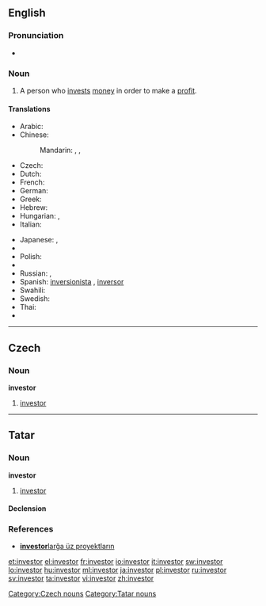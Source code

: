 {{also|Investor}}
==English==

===Pronunciation===
* {{rhymes|ɛstə(r)}}

===Noun===
{{en-noun}}

# A person who [[invest]]s [[money]] in order to make a [[profit]].

====Translations====
{{trans-top|person who invests money in order to make a profit}}
* Arabic: {{t|ar|مستثمر|m|tr=mustathmir}}
* Chinese:
*: Mandarin: {{zh-tsp|投資者|投资者|tóuzīzhě}}, {{t|cmn|投資家|sc=Hani}},  {{t|cmn|投资家|tr=tóuzījiā|sc=Hani}}
* Czech: {{t-|cs|investor|m}}
* Dutch: {{t|nl|investeerder|m}}
* French: {{t+|fr|investisseur}}
* German: {{t+|de|Investor|m}}
* Greek: {{t+|el|επενδυτής|m|tr=ependytís}}
* Hebrew: {{t-|he|משקיע|m|tr=mashkia}}
* Hungarian: {{t+|hu|befektető}},  {{t|hu|beruházó}}
* Italian: {{t+|it|investitore|m}}
{{trans-mid}}
* Japanese: {{t|ja|投資家|tr=とうしか, tōshika}},  {{t|ja|出資者|tr=しゅっししゃ, shusshisha}}
* {{trreq|Korean}}
* Polish: {{t|pl|inwestor|m}}
* {{trreq|Portuguese}}
* Russian: {{t|ru|инвестор|m|tr=invéstor}},  {{t|ru|вкладчик|m|tr=vkládčik}}
* Spanish: [[inversionista]] {{m}} {{italbrac|Latin America}}, [[inversor]] {{m}} {{italbrac|Argentina|Spain}}
* Swahili: {{t+|sw|mwekezaji|xs=Swahili}}
* Swedish: {{t|sv|investerare}}
* Thai: {{t|th|ผู้ลงทุน}}
* {{trreq|Vietnamese}}
{{trans-bottom}}

----

==Czech==

===Noun===
'''investor''' {{m}}

# [[#English|investor]]

[[Category:Czech nouns]]

----

==Tatar==

===Noun===
'''investor'''

# [[investor#english|investor]]

====Declension====
{{tt-latin-noun|nıñ|ğa|nı|da|dan}}

===References===
* [http://www2.azatliq.org/news/local/tb/archives/2006/10/23.ASP#537891  '''investor'''larğa üz proyektların]

[[Category:Tatar nouns]]

[[et:investor]]
[[el:investor]]
[[fr:investor]]
[[io:investor]]
[[it:investor]]
[[sw:investor]]
[[lo:investor]]
[[hu:investor]]
[[ml:investor]]
[[ja:investor]]
[[pl:investor]]
[[ru:investor]]
[[sv:investor]]
[[ta:investor]]
[[vi:investor]]
[[zh:investor]]